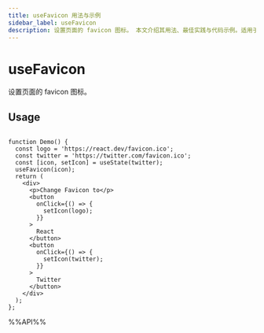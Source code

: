 ```yaml
---
title: useFavicon 用法与示例
sidebar_label: useFavicon
description: 设置页面的 favicon 图标。 本文介绍其用法、最佳实践与代码示例。适用于 React 开发中需要处理副作用的场景。
---
```

# useFavicon

设置页面的 favicon 图标。

## Usage

```tsx live

function Demo() {
  const logo = 'https://react.dev/favicon.ico';
  const twitter = 'https://twitter.com/favicon.ico';
  const [icon, setIcon] = useState(twitter);
  useFavicon(icon);
  return (
    <div>
      <p>Change Favicon to</p>
      <button
        onClick={() => {
          setIcon(logo);
        }}
      >
        React
      </button>
      <button
        onClick={() => {
          setIcon(twitter);
        }}
      >
        Twitter
      </button>
    </div>
  );
};

```

%%API%%
